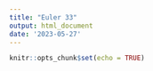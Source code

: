 ```yaml
---
title: "Euler 33"
output: html_document
date: '2023-05-27'
---
```


```r
knitr::opts_chunk$set(echo = TRUE)
```

